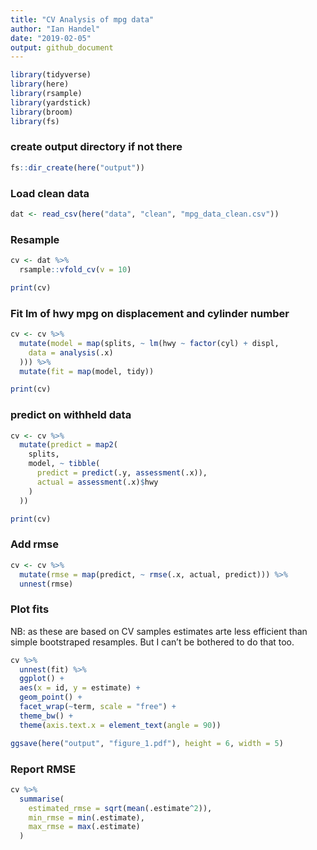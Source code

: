 ```yaml
---
title: "CV Analysis of mpg data"
author: "Ian Handel"
date: "2019-02-05"
output: github_document
---
```



```r
library(tidyverse)
library(here)
library(rsample)
library(yardstick)
library(broom)
library(fs)
```

### create output directory if not there

```r
fs::dir_create(here("output"))
```

### Load clean data

```r
dat <- read_csv(here("data", "clean", "mpg_data_clean.csv"))
```

### Resample

```r
cv <- dat %>%
  rsample::vfold_cv(v = 10)

print(cv)
```

### Fit lm of hwy mpg on displacement and cylinder number

```r
cv <- cv %>%
  mutate(model = map(splits, ~ lm(hwy ~ factor(cyl) + displ,
    data = analysis(.x)
  ))) %>%
  mutate(fit = map(model, tidy))

print(cv)
```

### predict on withheld data

```r
cv <- cv %>%
  mutate(predict = map2(
    splits,
    model, ~ tibble(
      predict = predict(.y, assessment(.x)),
      actual = assessment(.x)$hwy
    )
  ))

print(cv)
```

### Add rmse

```r
cv <- cv %>%
  mutate(rmse = map(predict, ~ rmse(.x, actual, predict))) %>%
  unnest(rmse)
```

### Plot fits

NB: as these are based on CV samples estimates arte less efficient than simple bootstraped resamples. But I can't be bothered to do that too.

```r
cv %>%
  unnest(fit) %>%
  ggplot() +
  aes(x = id, y = estimate) +
  geom_point() +
  facet_wrap(~term, scale = "free") +
  theme_bw() +
  theme(axis.text.x = element_text(angle = 90))

ggsave(here("output", "figure_1.pdf"), height = 6, width = 5)
```

### Report RMSE

```r
cv %>%
  summarise(
    estimated_rmse = sqrt(mean(.estimate^2)),
    min_rmse = min(.estimate),
    max_rmse = max(.estimate)
  )
```


